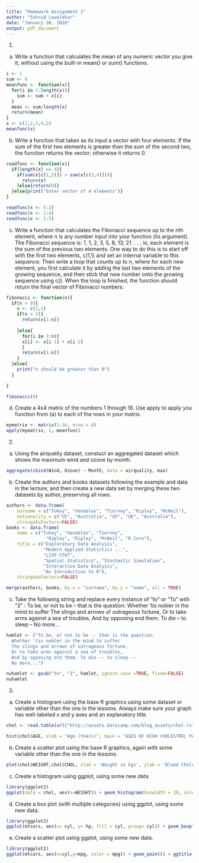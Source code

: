 ```yaml
---
title: "Homework Assignment 2"
author: "Suhrud Lowalekar"
date: "January 20, 2016"
output: pdf_document
---
```


1. 
a) Write a function that calculates the mean of any numeric vector you give it, without using the built-in mean() or sum() functions.

```r
i <- 1
sum <- 0
meanfunc <- function(x){
  for(i in 1:length(x)){
    sum <- sum + x[i]
  }
  mean <- sum/length(x)
  return(mean)
}       
x <- c(1,2,3,4,5)
meanfunc(x)

```

b) Write a function that takes as its input a vector with four elements. If the sum of the first two elements
is greater than the sum of the second two, the function returns the vector; otherwise it returns 0.

```r
readfunc <- function(x){
  if(length(x) == 4){
    if(sum(x[c(1,2)]) > sum(x[c(3,4)])){
      return(x)
    }else{return(0)}
  }else{print("Enter vector of 4 elements")}
}

readfunc(x <- 5:2)
readfunc(x <- 1:4)
readfunc(x <- 1:5)
```

c) Write a function that calculates the Fibonacci sequence up to the nth element, where n is any number
input into your function (its argument). The Fibonacci sequence is: 1, 1, 2, 3, 5, 8, 13, 21. . . , ie, each
element is the sum of the previous two elements. One way to do this is to start off with the first two
elements, c(1,1) and set an internal variable to this sequence. Then write a loop that counts up to
n, where for each new element, you first calculate it by adding the last two elements of the growing
sequence, and then stick that new number onto the growing sequence using c(). When the loop is
finished, the function should return the final vector of Fibonacci numbers.

```r

fibonacci <- function(n){
  if(n > 0){
    x <- c(1,1)
    if(n < 3){
      return(x[1:n])
      
    }else{
      for(i in 3:n){
      x[i] <- x[i-1] + x[i-2]
      }
      return(x[1:n])
    }
  }else{
    print("n should be greater than 0")
  }
    
}

fibonacci(9)
```

d) Create a 4x4 matrix of the numbers 1 through 16. Use apply to apply you function from (a) to each of
the rows in your matrix.

```r

mymatrix <- matrix(1:16, nrow = 4)
apply(mymatrix, 1, meanfunc)

```


2. 
a) Using the airquality dataset, constuct an aggregated dataset which shows the maximum wind and ozone
by month.

```r

aggregate(cbind(Wind, Ozone) ~ Month, data = airquality, max)

```

b) Create the authors and books datasets following the example and data in the lecture, and then create a
new data set by merging these two datasets by author, preserving all rows.

```r

authors <- data.frame(
    surname = c("Tukey", "Venables", "Tierney", "Ripley", "McNeil"), 
    nationality = c("US", "Australia", "US", "UK", "Australia"),
    stringsAsFactors=FALSE)
books <- data.frame(
    name = c("Tukey", "Venables", "Tierney",
               "Ripley", "Ripley", "McNeil", "R Core"),
    title = c("Exploratory Data Analysis",
              "Modern Applied Statistics ...",
              "LISP-STAT",
              "Spatial Statistics", "Stochastic Simulation",
              "Interactive Data Analysis",
              "An Introduction to R"),
    stringsAsFactors=FALSE)

merge(authors, books, by.x = "surname", by.y = "name", all = TRUE)

```

c) Take the following string and replace every instance of “to” or “To” with “2” :
To be, or not to be -- that is the question:
Whether 'tis nobler in the mind to suffer
The slings and arrows of outrageous fortune,
Or to take arms against a sea of troubles,
And by opposing end them. To die -- to sleep --
No more...

```r

hamlet <- ("To be, or not to be -- that is the question:
  Whether 'tis nobler in the mind to suffer
  The slings and arrows of outrageous fortune,
  Or to take arms against a sea of troubles,
  And by opposing end them. To die -- to sleep --
  No more...")

nuhamlet <- gsub("to", "2", hamlet, ignore.case =TRUE, fixed=FALSE)
nuhamlet

```

3.
a) Create a histogram using the base R graphics using some dataset or variable other than the one in the
lessons. Always make sure your graph has well-labeled x and y axes and an explanatory title.

```r

chol <- read.table(url("http://assets.datacamp.com/blog_assets/chol.txt"), header = TRUE)

hist(chol$AGE, xlab = "Age (Years)", main = "AGES OF HIGH CHOLESTROL PATIENTS" )
```

b) Create a scatter plot using the base R graphics, again with some variable other than the one in the
lessons.

```r

plot(chol$WEIGHT,chol$CHOL, xlab = 'Weight in kgs', ylab = 'Blood Cholestrol', main = 'Cholestrol by Weight')

```

c) Create a histogram using ggplot, using some new data.

```r

library(ggplot2)
ggplot(data = chol, aes(x=WEIGHT)) + geom_histogram(binwidth = 10, color = '#FF9933')  

```

d) Create a box plot (with multiple categories) using ggplot, using some new data.

```r

library(ggplot2)
ggplot(mtcars, aes(x= cyl, y= hp, fill = cyl, group= cyl)) + geom_boxplot(outlier.shape = NA) + xlab('No of cylinders') + ylab('Horsepower') + ggtitle('No. of Cylinders and Horsepower')

```

e) Create a scatter plot using ggplot, using some new data.

```r
library(ggplot2)
ggplot(mtcars, aes(x=cyl,y=mpg, color = mpg)) + geom_point() + ggtitle('No. of Cylinders and Miles per Gallon') + xlab('No of cylinders') + ylab('Miles per Gallon')

```

